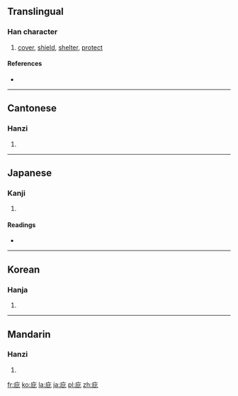 ==Translingual==

===Han character===
{{Han char|rn=53|rad=广|as=04|sn=7|four=0021<sub>1</sub>|canj=戈心心 (IPP), X戈心心 (XIPP)|ids=⿸[[广]][[比]]}}

# [[cover]], [[shield]], [[shelter]], [[protect]]

====References====
* {{Han ref|kx=0343.210|dkj=09239|dj=0653.080|hdz=20874.050|uh=5E87|ud=24199|bh=A7C8|bd=42952}}

----

==Cantonese==

===Hanzi===
{{yue-hanzi|jyut=|y=bei3}}

# {{defn|Cantonese|sort=广04}}

----

==Japanese==

===Kanji===
{{ja-kanji|grade=|rs=广04}}

# {{defn|Japanese|sort=广04}}

====Readings====
* {{ja-readings|on=[[ひ]] (hi)|kun=[[おおう]] (oou), [[かばう]] (kabau), [[ひさし]] (hisashi)}}

----

==Korean==

===Hanja===
{{ko-hanja|hangeul=비|rv=bi|mr=pi}}

# {{defn|Korean|sort=广04}}

----

==Mandarin==

===Hanzi===
{{cmn-hanzi|pin=[[bì]] ([[bi4]])|wg=pi<sup>4</sup>}}

# {{defn|Mandarin|sort=广04}}

[[fr:庇]]
[[ko:庇]]
[[la:庇]]
[[ja:庇]]
[[pl:庇]]
[[zh:庇]]